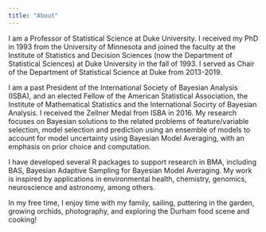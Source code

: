 ```yaml
---
title: "About"
---
```


I am a Professor of Statistical Science at Duke University.  I received my PhD in 1993 from the University of Minnesota and joined the faculty at the Institute of Statistics and Decision Sciences (now the Department of Statistical Sciences) at Duke University in the fall of 1993. I served as Chair of the Department of Statistical Science at Duke from 2013-2019.

I am a past President of the International Society of Bayesian Analysis (ISBA), and an elected Fellow of the American Statistical Association, the Institute of Mathematical Statistics and the International Socirty of Bayesian Analysis. I received the Zellner Medal from ISBA in 2016. My research focuses on Bayesian solutions to the related problems of feature/variable selection, model selection and prediction using an ensemble of models to account for model uncertainty using Bayesian Model Averaging, with an emphasis on prior choice and computation.

I have developed several R packages to support research in BMA, including BAS, Bayesian Adaptive Sampling for Bayesian Model Averaging. My work is inspired by applications in environmental health, chemistry, genomics, neuroscience and astronomy, among others.

In my free time, I enjoy time with my family, sailing, puttering in the garden, growing orchids, photography, and exploring the Durham food scene and cooking!